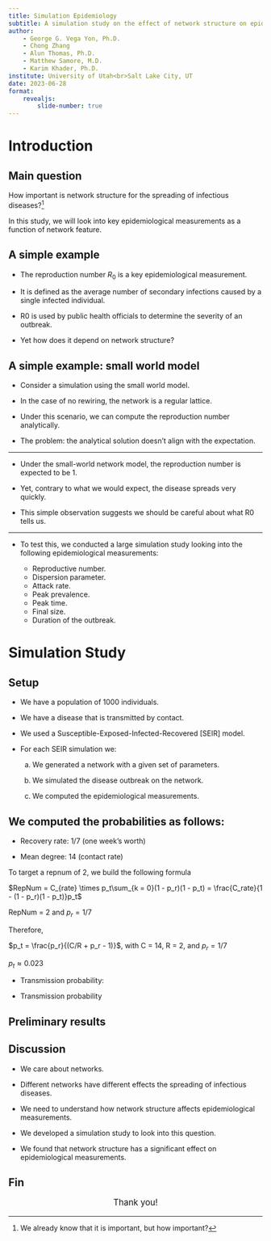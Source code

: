 ```yaml
---
title: Simulation Epidemiology
subtitle: A simulation study on the effect of network structure on epidemiological measurements
author: 
    - George G. Vega Yon, Ph.D.
    - Chong Zhang
    - Alun Thomas, Ph.D.
    - Matthew Samore, M.D.
    - Karim Khader, Ph.D.
institute: University of Utah<br>Salt Lake City, UT
date: 2023-06-28
format:
    revealjs:
        slide-number: true
---
```




# Introduction

## Main question

How important is network structure for the spreading of infectious diseases?[^weknow]

[^weknow]: We already know that it is important, but how important?

In this study, we will look into key epidemiological measurements as a function of network feature.

## A simple example

- The reproduction number $R_0$ is a key epidemiological measurement.

- It is defined as the average number of secondary infections caused by a single infected individual.

- R0 is used by public health officials to determine the severity of an outbreak.

- Yet how does it depend on network structure?

## A simple example: small world model

- Consider a simulation using the small world model.

- In the case of no rewiring, the network is a regular lattice.

- Under this scenario, we can compute the reproduction number analytically.

- The problem: the analytical solution doesn't align with the expectation.


---

- Under the small-world network model, the reproduction number is expected to be 1.

- Yet, contrary to what we would expect, the disease spreads very quickly.

- This simple observation suggests we should be careful about what R0 tells us.

---

- To test this, we conducted a large simulation study looking into the following epidemiological measurements:

    - Reproductive number.
    - Dispersion parameter.
    - Attack rate.
    - Peak prevalence.
    - Peak time.
    - Final size.
    - Duration of the outbreak.

# Simulation Study

## Setup

- We have a population of 1000 individuals.

- We have a disease that is transmitted by contact.

- We used a Susceptible-Exposed-Infected-Recovered [SEIR] model.

- For each SEIR simulation we:

    a. We generated a network with a given set of parameters.

    b. We simulated the disease outbreak on the network.

    c. We computed the epidemiological measurements.

## We computed the probabilities as follows:

- Recovery rate: $1/7$ (one week's worth)

- Mean degree: 14 (contact rate)

To target a repnum of 2, we build the following formula

$RepNum = C_{rate} \times p_t\sum_{k = 0}(1 - p_r)(1 - p_t) = \frac{C_rate}{1 - (1 - p_r)(1 - p_t)}p_t$

RepNum = 2 and $p_r = 1/7$

Therefore,

$p_t = \frac{p_r}{(C/R + p_r - 1)}$, with C = 14, R = 2, and $p_r = 1/7$

$p_t \approx 0.023$

- Transmission probability: 

- Transmission probability

## Preliminary results

## Discussion

- We care about networks.

- Different networks have different effects the spreading of infectious diseases.

- We need to understand how network structure affects epidemiological measurements.

- We developed a simulation study to look into this question.

- We found that network structure has a significant effect on epidemiological measurements.


## Fin

::: {style="font-size: 120%; text-align: center;"}
Thank you!
:::
